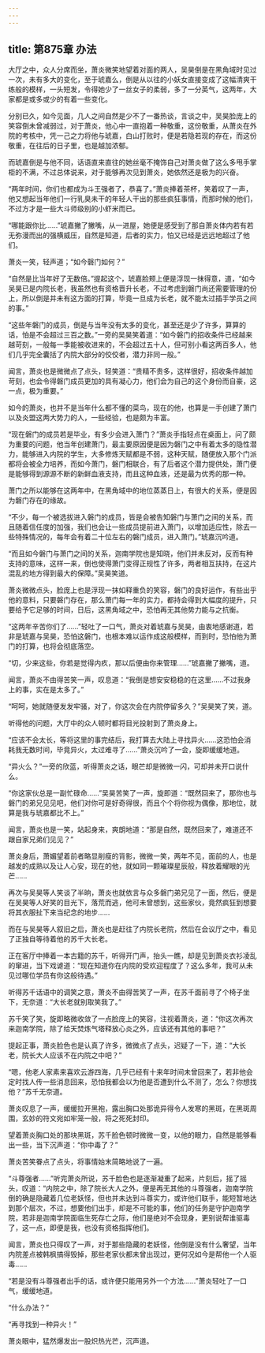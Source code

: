 ```yaml
---
---
---
```

title: 第875章 办法
---



大厅之中，众人分席而坐，萧炎微笑地望着对面的两人，吴昊倒是在黑角域时见过一次，未有多大的变化，至于琥嘉么，倒是从以往的小妖女直接变成了这幅清爽干练般的模样，一头短发，令得她少了一丝女子的柔弱，多了一分英气，这两年，大家都是或多或少的有着一些变化。

分别已久，如今见面，几人之间自然是少不了一番热谈，言谈之中，吴昊脸庞上的笑容倒未曾减弱过，对于萧炎，他心中一直抱着一种敬重，这份敬重，从萧炎在外院的考核中，凭一己之力将他与琥嘉，白山打败时，便是若隐若现的存在，而这份敬重，在往后的日子里，也是越加浓郁。

而琥嘉倒是与他不同，话语直来直往的她丝毫不掩饰自己对萧炎做了这么多甩手掌柜的不满，不过总体说来，对于能够再次见到萧炎，她依然还是极为的兴奋。

“两年时间，你们也都成为斗王强者了，恭喜了。”萧炎捧着茶杯，笑着叹了一声，他又想起当年他们一行乳臭未干的年轻人干出的那些疯狂事情，而那时候的他们，不过方才是一些大斗师级别的小虾米而已。

“哪能跟你比……”琥嘉撇了撇嘴，从一进屋，她便是感受到了那自萧炎体内若有若无弥漫而出的强横威压，自然是知道，后者的实力，怕又已经是远远地超过了他们。

萧炎一笑，轻声道；“如今磬门如何？”

“自然是比当年好了无数倍。”提起这个，琥嘉脸颊上便是浮现一抹得意，道，“如今吴昊已是内院长老，我虽然也有资格晋升长老，不过考虑到磐门尚还需要管理的份上，所以倒是并未有这方面的打算，毕竟一旦成为长老，就不能太过插手学员之间的事。”

“这些年磐门的成员，倒是与当年没有太多的变化，甚至还是少了许多，算算的话，怕是不会超过三百之数。”一旁的吴昊笑着道：“如今磐门的招收条件已经越来越苛刻，一般每一季能被收进来的，不会超过五十人，但可别小看这两百多人，他们几乎完全囊括了内院大部分的佼佼者，潜力非同一般。”

闻言，萧炎也是微微点了点头，轻笑道：“贵精不贵多，这样很好，招收条件越加苛刻，也会令得磐门成员更加的具有凝心力，他们会为自己的这个身份而自豪，这一点，极为重要。”

如今的萧炎，也并不是当年什么都不懂的菜鸟，现在的他，也算是一手创建了萧门以及炎盟这两大势力的人，一些经验，也是颇为丰富。

“现在磐门的成员若是毕业，有多少会进入萧门？”萧炎手指轻点在桌面上，问了颇为重要的问题，他当年创建萧门，最主要原因便是因为磐门之中有着太多的隐性潜力，能够进入内院的学生，大多修炼天赋都是不弱，这种天赋，随便放入那个门派都将会被全力培养，而如今萧门，磐门相联合，有了后者这个潜力提供处，萧门便是能够得到源源不断的新鲜血液支持，而且这种血液，还是最为优秀的那一种。

萧门之所以能够在这两年中，在黑角域中的地位蒸蒸日上，有很大的关系，便是因为磐门存在的缘故。

“不少，每一个被选拔进入磐门的成员，皆是会被告知磐门与萧门之间的关系，而且随着信任度的加强，我们也会让一些成员提前进入萧门，以增加适应性，除去一些特殊情况的，每年会有着二十位左右的磐门成员，进入萧门。”琥嘉沉吟道。

“而且如今磐门与萧门之间的关系，迦南学院也是知晓，他们并未反对，反而有种支持的意味，这样一来，倒也使得萧门变得正规性了许多，两者相互扶持，在这片混乱的地方得到最大的保障。”吴昊笑道。

萧炎微微点头，脸庞上也是浮现一抹如释重负的笑容，磐门的良好运作，有些出乎他的意料，只要磐门存在，那么萧门每一年的实力，都持会得到大幅度的提升，只要给予它足够的时间，日后，这黑角域之中，恐怕再无其他势力能与之抗衡。

“这两年辛苦你们了……”轻吐了一口气，萧炎对着琥嘉与吴昊，由衷地感谢道，若非是琥嘉与吴昊，恐怕这磐门，也根本难以运作成这般模样，而到时，恐怕他为萧门的打算，也将会彻底落空。

“切，少来这些，你若是觉得内疚，那以后便由你来管理……”琥嘉撇了撇嘴，道。

闻言，萧炎不由得苦笑一声，叹息道：“我倒是想安安稳稳的在这里……不过我身上的事，实在是太多了。”

“呵呵，她就随便发发牢骚，对了，你这次会在内院停留多久？”吴昊笑了笑，道。

听得他的问题，大厅中的众人顿时都将目光投射到了萧炎身上。

“应该不会太长，等将这里的事完结后，我打算去大陆上寻找异火……这恐怕会消耗我无数时间，毕竟异火，太过难寻了……”萧炎沉吟了一会，旋即缓缓地道。

“异火么？”一旁的欣蓝，听得萧炎之话，眼芒却是微微一闪，可却并未开口说什么。

“你这家伙总是一副忙碌命……”吴昊苦笑了一声，旋即道：“既然回来了，那你也与磐门的弟兄见见吧，他们对你可是好奇得很，而且个个将你视为偶像，那地位，就算是我与琥嘉都比不上。”

闻言，萧炎也是一笑，站起身来，爽朗地道：“那是自然，既然回来了，难道还不跟自家兄弟们见见？”

萧炎身后，萧媚望着前者略显削瘦的背影，微微一笑，两年不见，面前的人，也是越发的成熟以及让人心安，现在的他，就如同一颗璀璨星辰般，释放着耀眼的光芒……

再次与吴昊等人笑谈了半晌，萧炎也就依言与众多磐门弟兄见了一面，然后，便是在吴昊等人好笑的目光下，落荒而逃，他可未曾想到，这些家伙，竟然疯狂到想要将其衣服扯下来当纪念的地步……

而在与吴昊等人叙旧之后，萧炎也是赶往了内院长老院，然后在会议厅之中，看见了正独自等待着他的苏千大长老。

正在客厅中捧着一本古籍的苏千，听得开门声，抬头一瞧，却是见到萧炎衣衫凌乱的窜进，当下戏谑道：“现在知道你在内院的受欢迎程度了？这么多年，我可从未见过哪位学员有你这般待遇。”

听得苏千话语中的调笑之意，萧炎不由得苦笑了一声，在苏千面前寻了个椅子坐下，无奈道：“大长老就别取笑我了。”

苏千笑了笑，旋即略微收敛了一点脸庞上的笑容，注视着萧炎，道：“你这次再次来迦南学院，除了给天焚炼气塔释放心炎之外，应该还有其他的事吧？”

提起正事，萧炎脸色也是认真了许多，微微点了点头，迟疑了一下，道：“大长老，院长大人应该不在内院之中吧？”

“嗯，他老人家素来喜欢云游四海，几乎已经有十来年时间未曾回来了，若非他会定时找人传一些消息回来，恐怕我都会以为他是否遭到什么不测了，怎么？你想找他？”苏千无奈道。

萧炎叹息了一声，缓缓拉开黑袍，露出胸口处那诡异得令人发寒的黑斑，在黑斑周围，玄妙的符文宛如牢笼一般，将之死死封印。

望着萧炎胸口处的那块黑斑，苏千脸色顿时微微一变，以他的眼力，自然是能够看出一些，当下沉声道：“你中毒了？”

萧炎苦笑眷点了点头，将事情始末简略地说了一遍。

“斗尊强者……”听完萧炎所说，苏千脸色也是逐渐凝重了起来，片刻后，摇了摇头，叹道：“内院之中，除了院长大人之外，便是再无其他的斗尊强者，迦南学院倒的确是隐藏着几位老妖怪，但也并未达到斗尊实力，或许他们联手，能短暂地达到那个层次，不过，想要他们出手，却是不可能的事，他们的任务是守护迦南学院，若非是迦南学院面临生死存亡之际，他们是绝对不会现身，更别说帮谁驱毒了，这一点，即便是我，也没有资格指挥他们。

闻言，萧炎也只得叹了一声，对于那些隐藏的老妖怪，他倒是没有什么奢望，当年内院差点被韩枫搞得毁掉，那些老家伙都未曾出现过，更何况如今是帮他一个人驱毒……

“若是没有斗尊强者出手的话，或许便只能用另外一个方法……”萧炎轻吐了一口气，缓缓地道。

“什么办法？”

“再寻找到一种异火！”

萧炎眼中，猛然爆发出一股炽热光芒，沉声道。